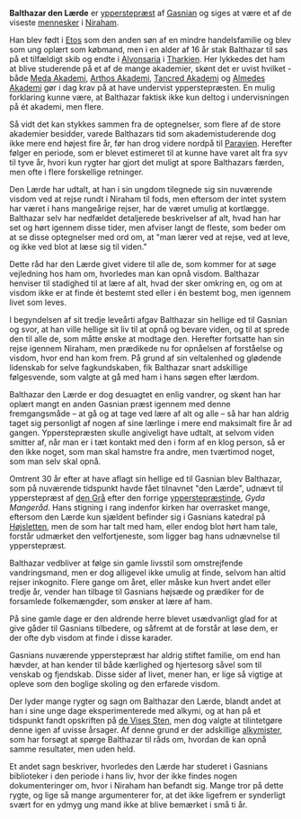 {{title:Balthazar den Lærde}}
{{author:Laura Holmegaard}}
{{timestamp:2009-10-31T10:16:33Z}}
{{copyright:Balthazar den Lærde}}
'''Balthazar den Lærde''' er [[ypperstepræst]] af [[Gasnian]] og siges at være et af de viseste [[menneske|mennesker]] i [[Niraham]].

Han blev født i [[Etos]] som den anden søn af en mindre handelsfamilie og blev som ung oplært som købmand, men i en alder af 16 år stak Balthazar til søs på et tilfældigt skib og endte i [[Alvonsaria]] i [[Tharkien]]. Her lykkedes det ham at blive studerende på et af de mange akademier, skønt det er uvist hvilket - både [[Meda Akademi]], [[Arthos Akademi]], [[Tancred Akademi]] og [[Almedes Akademi]] gør i dag krav på at have undervist ypperstepræsten. En mulig forklaring kunne være, at Balthazar faktisk ikke kun deltog i undervisningen på ét akademi, men flere.

Så vidt det kan stykkes sammen fra de optegnelser, som flere af de store akademier besidder, varede Balthazars tid som akademistuderende dog ikke mere end højest fire år, før han drog videre nordpå til [[Paravien]]. Herefter følger en periode, som er blevet estimeret til at kunne have varet alt fra syv til tyve år, hvori kun rygter har gjort det muligt at spore Balthazars færden, men ofte i flere forskellige retninger.

Den Lærde har udtalt, at han i sin ungdom tilegnede sig sin nuværende visdom ved at rejse rundt i Niraham til fods, men eftersom der intet system har været i hans mangeårige rejser, har de været umulig at kortlægge. Balthazar selv har nedfældet detaljerede beskrivelser af alt, hvad han har set og hørt igennem disse tider, men afviser langt de fleste, som beder om at se disse optegnelser med ord om, at "man lærer ved at rejse, ved at leve, og ikke ved blot at læse sig til viden."

Dette råd har den Lærde givet videre til alle de, som kommer for at søge vejledning hos ham om, hvorledes man kan opnå visdom. Balthazar henviser til stadighed til at lære af alt, hvad der sker omkring en, og om at visdom ikke er at finde ét bestemt sted eller i én bestemt bog, men igennem livet som leves.

I begyndelsen af sit tredje leveårti afgav Balthazar sin hellige ed til Gasnian og svor, at han ville hellige sit liv til at opnå og bevare viden, og til at sprede den til alle de, som måtte ønske at modtage den. Herefter fortsatte han sin rejse igennem Niraham, men prædikede nu for opnåelsen af forståelse og visdom, hvor end han kom frem. På grund af sin veltalenhed og glødende lidenskab for selve fagkundskaben, fik Balthazar snart adskillige følgesvende, som valgte at gå med ham i hans søgen efter lærdom.

Balthazar den Lærde er dog desuagtet en enlig vandrer, og skønt han har oplært mangt en anden Gasnian præst igennem med denne fremgangsmåde – at gå og at tage ved lære af alt og alle – så har han aldrig taget sig personligt af nogen af sine lærlinge i mere end maksimalt fire år ad gangen. Ypperstepræsten skulle angiveligt have udtalt, at selvom viden smitter af, når man er i tæt kontakt med den i form af en klog person, så er den ikke noget, som man skal hamstre fra andre, men tværtimod noget, som man selv skal opnå.

Omtrent 30 år efter at have aflagt sin hellige ed til Gasnian blev Balthazar, som på nuværende tidspunkt havde fået tilnavnet "den Lærde", udnævt til ypperstepræst af [[den Grå]] efter den forrige [[ypperstepræstinde]], ''Gyda Mangeråd''. Hans stigning i rang indenfor kirken har overrasket mange, eftersom den Lærde kun sjældent befinder sig i Gasnians katedral på [[Højsletten]], men de som har talt med ham, eller endog blot hørt ham tale, forstår udmærket den velfortjeneste, som ligger bag hans udnævnelse til ypperstepræst.

Balthazar vedbliver at følge sin gamle livsstil som omstrejfende vandringsmand, men er dog alligevel ikke umulig at finde, selvom han altid rejser inkognito. Flere gange om året, eller måske kun hvert andet eller tredje år, vender han tilbage til Gasnians højsæde og prædiker for de forsamlede folkemængder, som ønsker at lære af ham. 

På sine gamle dage er den aldrende herre blevet usædvanligt glad for at give gåder til Gasnians tilbedere, og såfremt at de forstår at løse dem, er der ofte dyb visdom at finde i disse karader.

Gasnians nuværende ypperstepræst har aldrig stiftet familie, om end han hævder, at han kender til både kærlighed og hjertesorg såvel som til venskab og fjendskab. Disse sider af livet, mener han, er lige så vigtige at opleve som den boglige skoling og den erfarede visdom.

Der lyder mange rygter og sagn om Balthazar den Lærde, blandt andet at han i sine unge dage 
eksperimenterede med alkymi, og at han på et tidspunkt fandt opskriften på [[de Vises Sten]], men dog valgte at tilintetgøre denne igen af uvisse årsager. Af denne grund er der adskillige [[alkymist|alkymister]], som har forsøgt at spørge Balthazar til råds om, hvordan de kan opnå samme resultater, men uden held.

Et andet sagn beskriver, hvorledes den Lærde har studeret i Gasnians biblioteker i den periode i hans liv, hvor der ikke findes nogen dokumenteringer om, hvor i Niraham han befandt sig. Mange tror på dette rygte, og lige så mange argumenterer for, at det ikke ligefrem er synderligt svært for en ydmyg ung mand ikke at blive bemærket i små ti år.